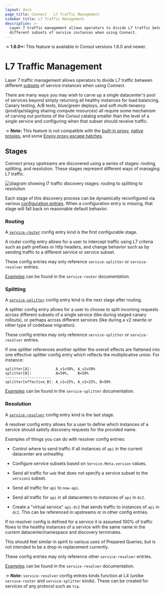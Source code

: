 ```yaml
---
layout: docs
page_title: Connect - L7 Traffic Management
sidebar_title: L7 Traffic Management
description: >-
  Layer 7 traffic management allows operators to divide L7 traffic between
  different subsets of service instances when using Connect.
---
```


-> **1.6.0+:** This feature is available in Consul versions 1.6.0 and newer.

# L7 Traffic Management

Layer 7 traffic management allows operators to divide L7 traffic between
different
[subsets](/docs/agent/config-entries/service-resolver#service-subsets) of
service instances when using Connect.

There are many ways you may wish to carve up a single datacenter's pool of
services beyond simply returning all healthy instances for load balancing.
Canary testing, A/B tests, blue/green deploys, and soft multi-tenancy
(prod/qa/staging sharing compute resources) all require some mechanism of
carving out portions of the Consul catalog smaller than the level of a single
service and configuring when that subset should receive traffic.

-> **Note:** This feature is not compatible with the
[built-in proxy](/docs/connect/proxies/built-in),
[native proxies](/docs/connect/native),
and some [Envoy proxy escape hatches](/docs/connect/proxies/envoy#escape-hatch-overrides).

## Stages

Connect proxy upstreams are discovered using a series of stages: routing,
splitting, and resolution. These stages represent different ways of managing L7
traffic.

![diagram showing l7 traffic discovery stages: routing to splitting to resolution](/img/l7-traffic-stages.svg)

Each stage of this discovery process can be dynamically reconfigured via various
[configuration entries](/docs/agent/config-entries). When a configuration
entry is missing, that stage will fall back on reasonable default behavior.

### Routing

A [`service-router`](/docs/agent/config-entries/service-router) config
entry kind is the first configurable stage.

A router config entry allows for a user to intercept traffic using L7 criteria
such as path prefixes or http headers, and change behavior such as by sending
traffic to a different service or service subset.

These config entries may only reference `service-splitter` or
`service-resolver` entries.

[Examples](/docs/agent/config-entries/service-router#sample-config-entries)
can be found in the `service-router` documentation.

### Splitting

A [`service-splitter`](/docs/agent/config-entries/service-splitter) config
entry kind is the next stage after routing.

A splitter config entry allows for a user to choose to split incoming requests
across different subsets of a single service (like during staged canary
rollouts), or perhaps across different services (like during a v2 rewrite or
other type of codebase migration).

These config entries may only reference `service-splitter` or
`service-resolver` entries.

If one splitter references another splitter the overall effects are flattened
into one effective splitter config entry which reflects the multiplicative
union. For instance:

    splitter[A]:           A_v1=50%, A_v2=50%
    splitter[B]:           A=50%,    B=50%
    ---------------------
    splitter[effective_B]: A_v1=25%, A_v2=25%, B=50%

[Examples](/docs/agent/config-entries/service-splitter#sample-config-entries)
can be found in the `service-splitter` documentation.

### Resolution

A [`service-resolver`](/docs/agent/config-entries/service-resolver) config
entry kind is the last stage.

A resolver config entry allows for a user to define which instances of a
service should satisfy discovery requests for the provided name.

Examples of things you can do with resolver config entries:

- Control where to send traffic if all instances of `api` in the current
  datacenter are unhealthy.

- Configure service subsets based on `Service.Meta.version` values.

- Send all traffic for `web` that does not specify a service subset to the
  `version1` subset.

- Send all traffic for `api` to `new-api`.

- Send all traffic for `api` in all datacenters to instances of `api` in `dc2`.

- Create a "virtual service" `api-dc2` that sends traffic to instances of `api`
  in `dc2`. This can be referenced in upstreams or in other config entries.

If no resolver config is defined for a service it is assumed 100% of traffic
flows to the healthy instances of a service with the same name in the current
datacenter/namespace and discovery terminates.

This should feel similar in spirit to various uses of Prepared Queries, but is
not intended to be a drop-in replacement currently.

These config entries may only reference other `service-resolver` entries.

[Examples](/docs/agent/config-entries/service-resolver#sample-config-entries)
can be found in the `service-resolver` documentation.

-> **Note:** `service-resolver` config entries kinds function at L4 (unlike
`service-router` and `service-splitter` kinds). These can be created for
services of any protocol such as `tcp`.
